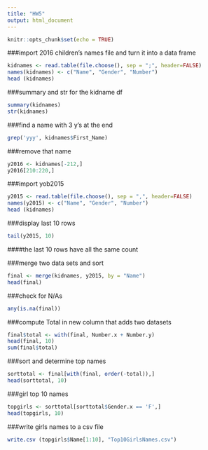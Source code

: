 ---
title: "HW5"
output: html_document
---

```{r setup, include=FALSE}
knitr::opts_chunk$set(echo = TRUE)
```

###import 2016 children's names file and turn it into a data frame
```{r}
kidnames <- read.table(file.choose(), sep = ";", header=FALSE)
names(kidnames) <- c("Name", "Gender", "Number")
head (kidnames)
```

###summary and str for the kidname df
```{r}
summary(kidnames)
str(kidnames)
```

###find a name with 3 y's at the end
```{r}
grep('yyy', kidnames$First_Name)
```

###remove that name
```{r}
y2016 <- kidnames[-212,]
y2016[210:220,]
```

###import yob2015
```{r}
y2015 <- read.table(file.choose(), sep = ",", header=FALSE)
names(y2015) <- c("Name", "Gender", "Number")
head (kidnames)
```

###display last 10 rows
```{r}
tail(y2015, 10)
```
####the last 10 rows have all the same count

###merge two data sets and sort
```{r}
final <- merge(kidnames, y2015, by = "Name")
head(final)
```

###check for N/As
```{r}
any(is.na(final))
```

###compute Total in new column that adds two datasets
```{r}
final$total <- with(final, Number.x + Number.y)
head(final, 10)
sum(final$total)
```

###sort and determine top names
```{r}
sorttotal <- final[with(final, order(-total)),]
head(sorttotal, 10)
```

###girl top 10 names
```{r}
topgirls <- sorttotal[sorttotal$Gender.x == 'F',]
head(topgirls, 10)
```

###write girls names to a csv file
```{r}
write.csv (topgirls$Name[1:10], "Top10GirlsNames.csv")
```